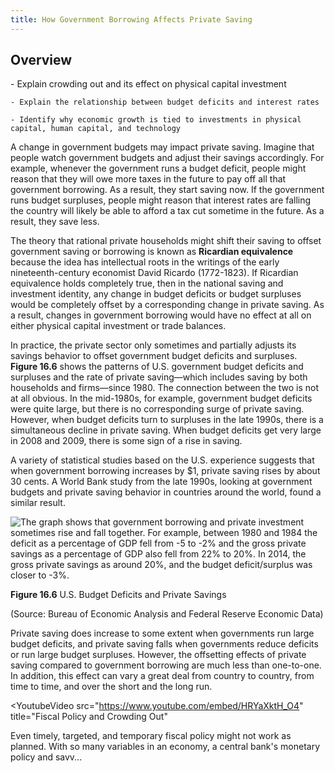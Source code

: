 ```yaml
---
title: How Government Borrowing Affects Private Saving
---
```


## Overview

<Info title='By the end of this section, you will be able to:'>
    - Explain crowding out and its effect on physical capital investment

    - Explain the relationship between budget deficits and interest rates

    - Identify why economic growth is tied to investments in physical capital, human capital, and technology

</Info>

A change in government budgets may impact private saving. Imagine that people watch government budgets and adjust their savings accordingly. For example, whenever the government runs a budget deficit, people might reason that they will owe more taxes in the future to pay off all that government borrowing. As a result, they start saving now. If the government runs budget surpluses, people might reason that interest rates are falling the country will likely be able to afford a tax cut sometime in the future. As a result, they save less.

The theory that rational private households might shift their saving to offset government saving or borrowing is known as **Ricardian equivalence** because the idea has intellectual roots in the writings of the early nineteenth-century economist David Ricardo (1772-1823). If Ricardian equivalence holds completely true, then in the national saving and investment identity, any change in budget deficits or budget surpluses would be completely offset by a corresponding change in private saving. As a result, changes in government borrowing would have no effect at all on either physical capital investment or trade balances.

In practice, the private sector only sometimes and partially adjusts its savings behavior to offset government budget deficits and surpluses. **Figure 16.6** shows the patterns of U.S. government budget deficits and surpluses and the rate of private saving—which includes saving by both households and firms—since 1980. The connection between the two is not at all obvious. In the mid-1980s, for example, government budget deficits were quite large, but there is no corresponding surge of private saving. However, when budget deficits turn to surpluses in the late 1990s, there is a simultaneous decline in private saving. When budget deficits get very large in 2008 and 2009, there is some sign of a rise in saving.

A variety of statistical studies based on the U.S. experience suggests that when government borrowing increases by $1, private saving rises by about 30 cents. A World Bank study from the late 1990s, looking at government budgets and private saving behavior in countries around the world, found a similar result.

<Image alt='The graph shows that government borrowing and private investment sometimes rise and fall together. For example, between 1980 and 1984 the deficit as a percentage of GDP fell from -5 to -2% and the gross private savings as a percentage of GDP also fell from 22% to 20%. In 2014, the gross private savings as around 20%, and the budget deficit/surplus was closer to -3%.' src='/images/module-4/chapter-16/section-3/e1451fd47b764c3354979a7d1281f2779ae76e35.png' width={800} height={500}>

**Figure 16.6** U.S. Budget Deficits and Private Savings

(Source: Bureau of Economic Analysis and Federal Reserve Economic Data)

</Image>

Private saving does increase to some extent when governments run large budget deficits, and private saving falls when governments reduce deficits or run large budget surpluses. However, the offsetting effects of private saving compared to government borrowing are much less than one-to-one. In addition, this effect can vary a great deal from country to country, from time to time, and over the short and the long run.

<YoutubeVideo
  src="https://www.youtube.com/embed/HRYaXktH_O4"
  title="Fiscal Policy and Crowding Out"
>
Even timely, targeted, and temporary fiscal policy might not work as planned. With so many variables in an economy, a central bank's monetary policy and savv...

</YoutubeVideo>
